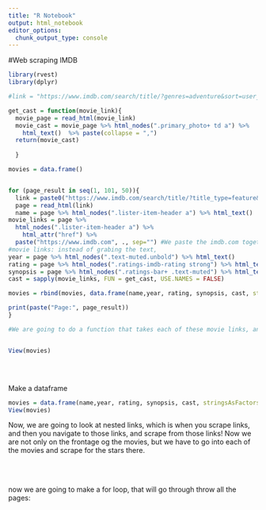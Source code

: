 ```yaml
---
title: "R Notebook"
output: html_notebook
editor_options: 
  chunk_output_type: console
---
```



#Web scraping IMDB

```r
library(rvest)
library(dplyr)
```




```r
#link = "https://www.imdb.com/search/title/?genres=adventure&sort=user_rating,desc&title_type=feature&num_votes=25000,"

get_cast = function(movie_link){
  movie_page = read_html(movie_link)
  movie_cast = movie_page %>% html_nodes(".primary_photo+ td a") %>%
    html_text()  %>% paste(collapse = ",")
  return(movie_cast)
  
  }

movies = data.frame()


for (page_result in seq(1, 101, 50)){
  link = paste0("https://www.imdb.com/search/title/?title_type=feature&num_votes=25000,&genres=adventure&sort=user_rating,desc&start=", page_result , "&ref_=adv_nxt")
  page = read_html(link)
  name = page %>% html_nodes(".lister-item-header a") %>% html_text()
movie_links = page %>% 
  html_nodes(".lister-item-header a") %>%
    html_attr("href") %>%
  paste("https://www.imdb.com", ., sep="") #We paste the imdb.com together with the link to the movie(that is without the imdb.com)
#movie links: instead of grabing the text, 
year = page %>% html_nodes(".text-muted.unbold") %>% html_text()
rating = page %>% html_nodes(".ratings-imdb-rating strong") %>% html_text()
synopsis = page %>% html_nodes(".ratings-bar+ .text-muted") %>% html_text()
cast = sapply(movie_links, FUN = get_cast, USE.NAMES = FALSE)

movies = rbind(movies, data.frame(name,year, rating, synopsis, cast, stringsAsFactors = FALSE))

print(paste("Page:", page_result))
}

#We are going to do a function that takes each of these movie links, and scrapes these movie members.


View(movies)



```

<br>

Make a dataframe

```r
movies = data.frame(name,year, rating, synopsis, cast, stringsAsFactors = FALSE)
View(movies)
```


Now, we are going to look at nested links, which is when you scrape links, and then you navigate to those links, and scrape from those links! Now we are not only on the frontage og the movies, but we have to go into each of the movies and scrape for the stars there. 



<br>
<br>

now we are going to make a for loop, that will go through throw all the pages:


```r



```





